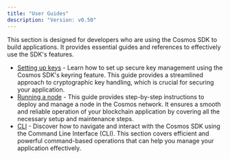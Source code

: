 ```yaml
---
title: "User Guides"
description: "Version: v0.50"
---
```


This section is designed for developers who are using the Cosmos SDK to build applications. It provides essential guides and references to effectively use the SDK's features.

* [Setting up keys](/sdk/v0.50/user/run-node/keyring) - Learn how to set up secure key management using the Cosmos SDK's keyring feature. This guide provides a streamlined approach to cryptographic key handling, which is crucial for securing your application.
* [Running a node](/sdk/v0.50/user/run-node/run-node) - This guide provides step-by-step instructions to deploy and manage a node in the Cosmos network. It ensures a smooth and reliable operation of your blockchain application by covering all the necessary setup and maintenance steps.
* [CLI](/sdk/v0.50/user/run-node/interact-node) - Discover how to navigate and interact with the Cosmos SDK using the Command Line Interface (CLI). This section covers efficient and powerful command-based operations that can help you manage your application effectively.
